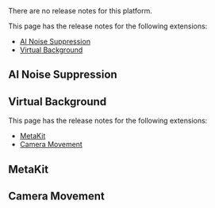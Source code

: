 
<PlatformWrapper notAllowed="[web, android, ios]">
    There are no release notes for this platform.
</PlatformWrapper>

<PlatformWrapper platform="web">

This page has the release notes for the following extensions:

- [AI Noise Suppression](#ai-noise-suppression)
- [Virtual Background](#virtual-background)

<a href="ains"></a>
## AI Noise Suppression
<AINS />

<a href="vb"></a>
## Virtual Background
<VB />

</PlatformWrapper>

<PlatformWrapper platform="[android, ios]">

This page has the release notes for the following extensions:

- [MetaKit](#metakit)
- [Camera Movement](#camera-movement)

<a href="metakit"></a>
## MetaKit
<MetaKit />

<a href="metakit"></a>
## Camera Movement
<CameraMovement />
</PlatformWrapper>
